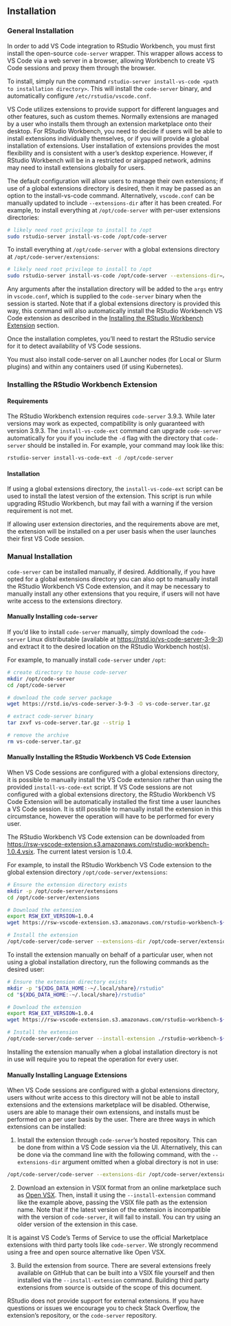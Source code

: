 ## Installation

### General Installation

In order to add VS Code integration to RStudio Workbench, you must first install the open-source `code-server` wrapper. This wrapper allows access to VS Code via a web server in a browser, allowing Workbench to create VS Code sessions and proxy them through the browser.

To install, simply run the command `rstudio-server install-vs-code <path to installation directory>`. This will install the `code-server` binary, and automatically configure `/etc/rstudio/vscode.conf`. 

VS Code utilizes extensions to provide support for different languages and other features, such as custom themes. Normally extensions are managed by a user who installs them through an extension marketplace onto their desktop. For RStudio Workbench, you need to decide if users will be able to install extensions individually themselves, or if you will provide a global installation of extensions. User installation of extensions provides the most flexibility and is consistent with a user’s desktop experience. However, if RStudio Workbench will be in a restricted or airgapped network, admins may need to install extensions globally for users.

The default configuration will allow users to manage their own extensions; if use of a global extensions directory is desired, then it may be passed as an option to the install-vs-code command. Alternatively, `vscode.conf` can be manually updated to include `--extensions-dir` after it has been created. For example, to install everything at `/opt/code-server` with per-user extensions directories:

``` .bash
# likely need root privilege to install to /opt
sudo rstudio-server install-vs-code /opt/code-server
```

To install everything at `/opt/code-server` with a global extensions directory at `/opt/code-server/extensions`:

``` .bash
# likely need root privilege to install to /opt
sudo rstudio-server install-vs-code /opt/code-server --extensions-dir=/opt/code-server/extensions
```

Any arguments after the installation directory will be added to the `args` entry in `vscode.conf`, which is supplied to the `code-server` binary when the session is started. Note that if a global extensions directory is provided this way, this command will also automatically install the RStudio Workbench VS Code extension as described in the [Installing the RStudio Workbench Extension] section.

Once the installation completes, you'll need to restart the RStudio service for it to detect availability of VS Code sessions.

::: {.callout-note}
You must also install code-server on all Launcher nodes (for Local or Slurm plugins) and within any containers used (if using Kubernetes).
:::

### Installing the RStudio Workbench Extension

#### Requirements

The RStudio Workbench extension requires `code-server` 3.9.3. While later versions may work as expected, compatibility is only guaranteed with version 3.9.3. The `install-vs-code-ext` command can upgrade `code-server` automatically for you if you include the `-d` flag with the directory that `code-server` should be installed in. For example, your command may look like this:

``` .bash
rstudio-server install-vs-code-ext -d /opt/code-server
```

#### Installation

If using a global extensions directory, the `install-vs-code-ext` script can be used to install the latest version of the extension. This script is run while upgrading RStudio Workbench, but may fail with a warning if the version requirement is not met.

If allowing user extension directories, and the requirements above are met, the extension will be installed on a per user basis when the user launches their first VS Code session.

### Manual Installation

`code-server` can be installed manually, if desired. Additionally, if you have opted for a global extensions directory you can also opt to manually install the RStudio Workbench VS Code extension, and it may be necessary to manually install any other extensions that you require, if users will not have write access to the extensions directory.

#### Manually Installing `code-server`

If you'd like to install `code-server` manually, simply download the `code-server` Linux distributable (available at <https://rstd.io/vs-code-server-3-9-3>) and extract it to the desired location on the RStudio Workbench host(s).

For example, to manually install `code-server` under `/opt`:

``` .bash
# create directory to house code-server
mkdir /opt/code-server
cd /opt/code-server

# download the code server package
wget https://rstd.io/vs-code-server-3-9-3 -O vs-code-server.tar.gz

# extract code-server binary
tar zxvf vs-code-server.tar.gz --strip 1

# remove the archive
rm vs-code-server.tar.gz
```

#### Manually Installing the RStudio Workbench VS Code Extension

When VS Code sessions are configured with a global extensions directory, it is possible to manually install the VS Code extension rather than using the provided `install-vs-code-ext` script. If VS Code sessions are not configured with a global extensions directory, the RStudio Workbench VS Code Extension will be automatically installed the first time a user launches a VS Code session. It is still possible to manually install the extension in this circumstance, however the operation will have to be performed for every user.

The RStudio Workbench VS Code extension can be downloaded from <https://rsw-vscode-extension.s3.amazonaws.com/rstudio-workbench-1.0.4.vsix>. The current latest version is 1.0.4.

For example, to install the RStudio Workbench VS Code extension to the global extension directory `/opt/code-server/extensions`:

```.bash
# Ensure the extension directory exists
mkdir -p /opt/code-server/extensions
cd /opt/code-server/extensions

# Download the extension
export RSW_EXT_VERSION=1.0.4
wget https://rsw-vscode-extension.s3.amazonaws.com/rstudio-workbench-${RSW_EXT_VERSION}.vsix -O rstudio-workbench-${RSW_EXT_VERSION}.vsix

# Install the extension
/opt/code-server/code-server --extensions-dir /opt/code-server/extensions --install-extension ./rstudio-workbench-${RSW_EXT_VERSION}.vsix
```


To install the extension manually on behalf of a particular user, when not using a global installation directory, run the following commands as the desired user:

```.bash
# Ensure the extension directory exists
mkdir -p "${XDG_DATA_HOME:-~/.local/share}/rstudio"
cd "${XDG_DATA_HOME:-~/.local/share}/rstudio"

# Download the extension
export RSW_EXT_VERSION=1.0.4
wget https://rsw-vscode-extension.s3.amazonaws.com/rstudio-workbench-${RSW_EXT_VERSION}.vsix -O rstudio-workbench-${RSW_EXT_VERSION}.vsix

# Install the extension
/opt/code-server/code-server --install-extension ./rstudio-workbench-${RSW_EXT_VERSION}.vsix
```

::: {.callout-note} 
Installing the extension manually when a global installation directory is not in use will require you to repeat the operation for every user.
:::

#### Manually Installing Language Extensions

When VS Code sessions are configured with a global extensions directory, users without write access to this directory will not be able to install extensions and the extensions marketplace will be disabled. Otherwise, users are able to manage their own extensions, and installs must be performed on a per user basis by the user. There are three ways in which extensions can be installed:

1.  Install the extension through `code-server`'s hosted repository. This can be done from within a VS Code session via the UI. Alternatively, this can be done via the command line with the following command, with the `--extensions-dir` argument omitted when a global directory is not in use:

``` .bash
/opt/code-server/code-server --extensions-dir /opt/code-server/extensions --install-extension <extension name>
```

2.  Download an extension in VSIX format from an online marketplace such as [Open VSX](https://open-vsx.org). Then, install it using the `--install-extension` command like the example above, passing the VSIX file path as the extension name. Note that if the latest version of the extension is incompatible with the version of `code-server`, it will fail to install. You can try using an older version of the extension in this case.

::: {.callout-note}
It is against VS Code's Terms of Service to use the official Marketplace extensions with third party tools like `code-server`. We strongly recommend using a free and open source alternative like Open VSX.
:::

3.  Build the extension from source. There are several extensions freely available on GitHub that can be built into a VSIX file yourself and then installed via the `--install-extension` command. Building third party extensions from source is outside of the scope of this document.

RStudio does not provide support for external extensions. If you have questions or issues we encourage you to check Stack Overflow, the extension's repository, or the `code-server` repository.

